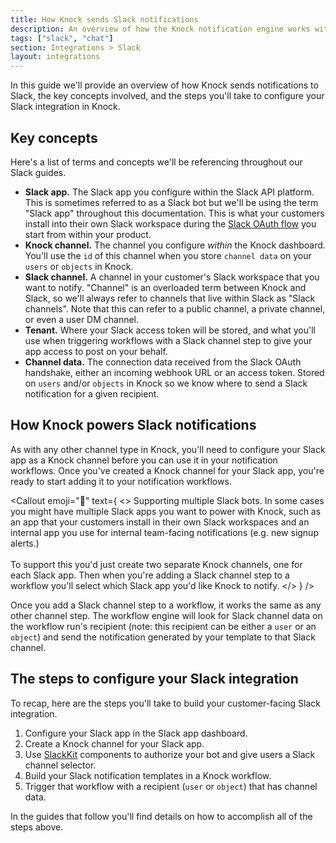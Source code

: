 ```yaml
---
title: How Knock sends Slack notifications
description: An overview of how the Knock notification engine works with Slack.
tags: ["slack", "chat"]
section: Integrations > Slack
layout: integrations
---
```


In this guide we'll provide an overview of how Knock sends notifications to Slack, the key concepts involved, and the steps you'll take to configure your Slack integration in Knock.

## Key concepts

Here's a list of terms and concepts we'll be referencing throughout our Slack guides.

- **Slack app.** The Slack app you configure within the Slack API platform. This is sometimes referred to as a Slack bot but we'll be using the term "Slack app" throughout this documentation. This is what your customers install into their own Slack workspace during the [Slack OAuth flow](/integrations/chat/slack/building-oauth-flow) you start from within your product.
- **Knock channel.** The channel you configure _within_ the Knock dashboard. You'll use the `id` of this channel when you store `channel data` on your `users` or `objects` in Knock.
- **Slack channel.** A channel in your customer's Slack workspace that you want to notify. "Channel" is an overloaded term between Knock and Slack, so we'll always refer to channels that live within Slack as "Slack channels". Note that this can refer to a public channel, a private channel, or even a user DM channel.
- **Tenant.** Where your Slack access token will be stored, and what you'll use when triggering workflows with a Slack channel step to give your app access to post on your behalf.
- **Channel data.** The connection data received from the Slack OAuth handshake, either an incoming webhook URL or an access token. Stored on `users` and/or `objects` in Knock so we know where to send a Slack notification for a given recipient.

## How Knock powers Slack notifications

As with any other channel type in Knock, you'll need to configure your Slack app as a Knock channel before you can use it in your notification workflows. Once you've created a Knock channel for your Slack app, you're ready to start adding it to your notification workflows.

<Callout
  emoji="🌠"
  text={
    <>
      <span className="font-bold">Supporting multiple Slack bots.</span> In some
      cases you might have multiple Slack apps you want to power with Knock,
      such as an app that your customers install in their own Slack workspaces
      and an internal app you use for internal team-facing notifications (e.g.
      new signup alerts.) <br />
      <br /> To support this you'd just create two separate Knock channels, one for
      each Slack app. Then when you're adding a Slack channel step to a workflow
      you'll select which Slack app you'd like Knock to notify.
    </>
  }
/>

Once you add a Slack channel step to a workflow, it works the same as any other channel step. The workflow engine will look for Slack channel data on the workflow run's recipient (note: this recipient can be either a `user` or an `object`) and send the notification generated by your template to that Slack channel.

## The steps to configure your Slack integration

To recap, here are the steps you'll take to build your customer-facing Slack integration.

1. Configure your Slack app in the Slack app dashboard.
2. Create a Knock channel for your Slack app.
3. Use [SlackKit](/integrations/chat/slack-kit/overview) components to authorize your bot and give users a Slack channel selector.
4. Build your Slack notification templates in a Knock workflow.
5. Trigger that workflow with a recipient (`user` or `object`) that has channel data.

In the guides that follow you'll find details on how to accomplish all of the steps above.
